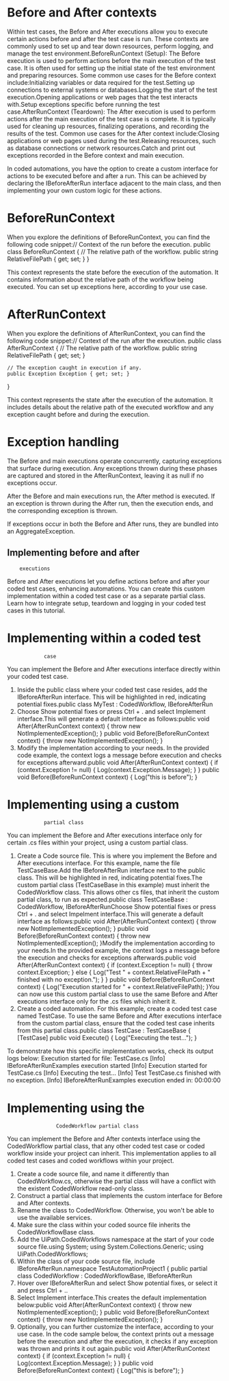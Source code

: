 ﻿# Before and After contexts

Within test cases, the Before and After executions allow you to execute certain actions
            before and after the test case is run. These contexts are commonly used to set up and
            tear down resources, perform logging, and manage the test environment.BeforeRunContext (Setup): The Before execution
                    is used to perform actions before the main execution of the test case. It is
                    often used for setting up the initial state of the test environment and
                    preparing resources. Some common use cases for the Before context include:Initializing variables or
                            data required for the test.Setting up connections to
                            external systems or databases.Logging the start of the
                            test execution.Opening applications or
                            web pages that the test interacts with.Setup exceptions specific
                            before running the test case.AfterRunContext (Teardown): The After execution
                    is used to perform actions after the main execution of the test case is
                    complete. It is typically used for cleaning up resources, finalizing operations,
                    and recording the results of the test. Common use cases for the After context
                        include:Closing applications or
                            web pages used during the test.Releasing resources, such
                            as database connections or network resources.Catch and print out
                            exceptions recorded in the Before context and main execution.

In coded automations, you have the option to create a custom interface for actions to be executed
            before and after a run. This can be achieved by declaring the
                IBeforeAfterRun interface adjacent to the main class, and then
            implementing your own custom logic for these actions.

# BeforeRunContext

When you explore the definitions of BeforeRunContext, you can find
                the following code
                snippet:// Context of the run before the execution.
public class BeforeRunContext
{
    // The relative path of the workflow.
    public string RelativeFilePath { get; set; }
}

This context represents the state before the execution of the automation. It contains
                information about the relative path of the workflow being executed. You can set up
                exceptions here, according to your use case.

# AfterRunContext

When you explore the definitions of AfterRunContext, you can find
                the following code
                snippet:// Context of the run after the execution.
public class AfterRunContext
{
    // The relative path of the workflow.
    public string RelativeFilePath { get; set; }

    // The exception caught in execution if any.
    public Exception Exception { get; set; }
}

This context represents the state after the execution of the automation. It includes
                details about the relative path of the executed workflow and any exception caught
                before and during the execution.

# Exception handling

The Before and main executions operate concurrently, capturing
                exceptions that surface during execution. Any exceptions thrown during these phases
                are captured and stored in the AfterRunContext, leaving it as null
                if no exceptions occur.

After the Before and main executions run, the After
                method is executed. If an exception is thrown during the After run,
                then the execution ends, and the corresponding exception is thrown.

If exceptions occur in both the Before and After
                runs, they are bundled into an AggregateException.

## Implementing before and after
        executions

Before and After executions let you define
            actions before and after your coded test cases, enhancing automations. You can create
            this custom implementation within a coded test case or as a separate partial class.
            Learn how to integrate setup, teardown and logging in your coded test cases in this
            tutorial.

# Implementing within a coded test
                case

You can implement the Before and After executions interface directly within your
                coded test case.

1. Inside the public class where your coded test case resides, add the IBeforeAfterRun interface. This will be highlighted in red, indicating potential fixes.public class MyTest : CodedWorkflow, IBeforeAfterRun
2. Choose Show potential fixes or press Ctrl + . and select Implement interface.This will generate a default interface as follows:public void After(AfterRunContext context) { throw new NotImplementedException(); } public void Before(BeforeRunContext context) { throw new NotImplementedException(); }
3. Modify the implementation according to your needs. In the provided code example, the context logs a message before execution and checks for exceptions afterward.public void After(AfterRunContext context) { if (context.Exception != null) { Log(context.Exception.Message); } } public void Before(BeforeRunContext context) { Log("this is before"); }

# Implementing using a custom
                partial class

You can implement the Before and After executions interface only for certain
                    .cs files within your project, using a custom partial
                class.

1. Create a Code source file. This is where you implement the Before and After executions interface. For this example, name the file TestCaseBase.Add the IBeforeAfterRun interface next to the public class. This will be highlighted in red, indicating potential fixes.The custom partial class (TestCaseBase in this example) must inherit the CodedWorkflow class. This allows other cs files, that inherit the custom partial class, to run as expected.public class TestCaseBase : CodedWorkflow, IBeforeAfterRunChoose Show potential fixes or press Ctrl + . and select Impelment interface.This will generate a default interface as follows:public void After(AfterRunContext context) { throw new NotImplementedException(); } public void Before(BeforeRunContext context) { throw new NotImplementedException(); }Modify the implementation according to your needs.In the provided example, the context logs a message before the execution and checks for exceptions afterwards.public void After(AfterRunContext context) { if (context.Exception != null) { throw context.Exception; } else { Log("Test " + context.RelativeFilePath + " finished with no exception."); } } public void Before(BeforeRunContext context) { Log("Execution started for " + context.RelativeFilePath); }You can now use this custom partial class to use the same Before and After executions interface only for the .cs files which inherit it.
2. Create a coded automation. For this example, create a coded test case named TestCase. To use the same Before and After executions interface from the custom partial class, ensure that the coded test case inherits from this partial class.public class TestCase : TestCaseBase { [TestCase] public void Execute() { Log("Executing the test..."); }

To demonstrate how this specific implementation works, check its output logs
                below: Execution started for file: TestCase.cs
 [Info] IBeforeAfterRunExamples execution started
 [Info] Execution started for TestCase.cs
 [Info] Executing the test...
 [Info] Test TestCase.cs finished with no exception.
 [Info] IBeforeAfterRunExamples execution ended in: 00:00:00

# Implementing using the
                    CodedWorkflow partial class

You can implement the Before and After contexts interface using the
                    CodedWorkflow partial class, that any other coded test case or
                coded workflow inside your project can inherit. This implementation applies to all
                coded test cases and coded workflows within your project.

1. Create a code source file, and name it differently than CodedWorkflow.cs, otherwise the partial class will have a conflict with the existent CodedWorkflow read-only class.
2. Construct a partial class that implements the custom interface for Before and After contexts.
3. Rename the class to CodedWorkflow. Otherwise, you won't be able to use the available services.
4. Make sure the class within your coded source file inherits the CodedWorkflowBase class.
5. Add the UiPath.CodedWorkflows namespace at the start of your code source file.using System; using System.Collections.Generic; using UiPath.CodedWorkflows;
6. Within the class of your code source file, include IBeforeAfterRun.namespace TestAutomationProject1 { public partial class CodedWorkflow : CodedWorkflowBase, IBeforeAfterRun
7. Hover over IBeforeAfterRun and select Show potential fixes, or select it and press Ctrl + ..
8. Select Implement interface.This creates the default implementation below:public void After(AfterRunContext context) { throw new NotImplementedException(); } public void Before(BeforeRunContext context) { throw new NotImplementedException(); }
9. Optionally, you can further customize the interface, according to your use case. In the code sample below, the context prints out a message before the execution and after the execution, it checks if any exception was thrown and prints it out again.public void After(AfterRunContext context) { if (context.Exception != null) { Log(context.Exception.Message); } } public void Before(BeforeRunContext context) { Log("this is before"); }

